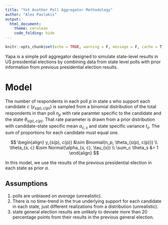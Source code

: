 ```yaml
---
title: "Yet Another Poll Aggregator Methodology"
author: "Alex Pavlakis"
output: 
  html_document:
    theme: cerulean
    code_folding: hide
---
```


```r
knitr::opts_chunk$set(echo = TRUE, warning = F, message = F, cache = T)
```


Yapa is a simple poll aggregator designed to simulate state-level results in US presidential elections by combining data from state level polls with prior information from previous presidential election results.

# Model

The number of respondents in each poll $p$ in state $s$ who support each candidate $c$ ($y_{s(p), c(p)}$) is sampled from a binomial distribution of the total respondents in than poll $n_p$ with rate paramter specific to the candidate and the state $\theta_{s(p), c(p)}$.  That rate parameter is drawn from a prior distribution with candidate-state specific mean $\alpha_{c, s}$ and state specific variance $t_s$.  The sum of proportions for each candidate must equal one.

$$
\begin{align}
y_{s(p), c(p)} &\sim Binomial(n_p, \theta_{s(p), c(p)}) \\
\theta_{s, c} &\sim Normal(\alpha_{s, c}, \tau_{s}) \\
\sum_c \theta_s &= 1 
\end{align}
$$

In this model, we use the results of the previous presidential election in each state as prior $\alpha$.

## Assumptions

1. polls are unbiased _on average_ (unrealistic).
2. There is no time-trend in the true underlying support for each candidate in each state, just different realizations from a distribution (unrealistic).
3. state general election results are unlikely to deviate more than 20 percentage points from their results in the previous general election.

